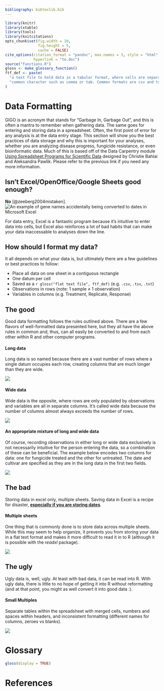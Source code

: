 ```yaml
---
bibliography: bibtexlib.bib
---
```


```r
library(knitr)
library(xtable)
library(tools)
library(knitcitations)
opts_chunk$set(fig.width = 10,
               fig.height = 5,
               cache = FALSE)
cite_options(citation_format = "pandoc", max.names = 3, style = "html", 
             hyperlink = "to.doc")
source("functions.R")
gloss <- make_glossary_function()
ftf_def <- paste(
  "a text file to hold data in a tabular format, where cells are separated by a",
  "common character such as comma or tab. Common formats are csv and tsv."
)
```

# Data Formatting

GIGO is an acronym that stands for "Garbage In, Garbage Out", and this is often 
a mantra to remember when gathering data. The same goes for entering and storing
data in a spreadsheet. Often, the first point of error for any analysis is at 
the data entry stage. This section will show you the best practices of data 
storage and why this is important for your analyses, whether you are analyzing 
disease progress, fungicide resistance, or even bioinformatic data. Much of this
is based off of the Data Carpentry module [Using Spreadsheet Programs for
Scientific Data](http://www.datacarpentry.org/2015-03-09-ISI-CODATA/lessons/excel/ecology-examples/00-intro.html)
designed by Christie Bahlai and Aleksandra Pawlik. Please refer to the previous
link if you need any more information.

## Isn't Excel/OpenOffice/Google Sheets good enough?

**No** [@zeeberg2004mistaken]. 
![An example of gene names accidentally being converted to dates in Microsoft
Excel](images/excel_date_error.jpg){.big_window .knit_image .knit_border}

For data entry, Excel is a fantastic program because it's intuitive to enter data into cells, but Excel also reinforces a lot of bad habits that can make your data inaccessable to analyses down the line.

## How should I format my data?

It all depends on what your data is, but ultimately there are a few guidelines
or best practices to follow:

 - Place all data on one sheet in a contiguous rectangle
 - One datum per cell
 - Saved as a `r gloss("flat text file", ftf_def)` (e.g. `.csv`, `.tsv`, `.txt`)
 - Observations in rows (note: 1 sample ≠ 1 observation)
 - Variables in columns (e.g. Treatment, Replicate, Response)
 


## The good

Good data formatting follows the rules outlined above. There are a few flavors 
of well-formatted data presented here, but they all have the above rules in
common and, thus, can all easily be converted to and from each other within R
and other computer programs.

#### Long data

Long data is so named because there are a vast number of rows where a single
datum occupies each row, creating columns that are much longer than they are
wide.

![](images/long_data.png){.knit_border .knit_image}

#### Wide data

Wide data is the opposite, where rows are only populated by observations and
variables are all in separate columns. It's called wide data because the number
of columns almost always exceeds the number of rows.

![](images/wide_data.png){.knit_border .knit_image}

#### An appropriate mixture of long and wide data

Of course, recording observations in either long or wide data exclusively is not necessarily intuitive for the person entering the data, so a combination of these can be beneficial. The example below encodes two columns for data: one for fungicide treated and the other for untreated. The date and cultivar are specified as they are in the long data in the first two fields. 

![](images/two_column_data.png){.knit_border .knit_image}

## The bad

Storing data in excel only, multiple sheets. Saving data in Excel is a recipe
for disaster, [**especially if you are storing
dates**](http://ecologybits.com/index.php/2016/07/06/beware-this-scary-thing-excel-can-do-to-your-data/).

#### Multiple sheets

One thing that is commonly done is to store data across multiple sheets. While
this may seem to help organize, it prevents you from storing your data in a flat
text format and makes it more difficult to read it in to R (although it is
possible with the *readxl* package).

![](images/two_sheet_data.png){.knit_border .knit_image}

## The ugly

Ugly data is, well, ugly. At least with bad data, it can be read into R. With
ugly data, there is little to no hope of getting it into R without reformatting
(and at that point, you might as well convert it into good data :).

#### Small Multiples

Separate tables within the spreadsheet with merged cells, numbers and spaces
within headers, and inconsistent formatting (different names for columns, zeroes
vs blanks).

![](images/ugly_data.png){.knit_border .knit_image}

# Glossary

```r
gloss(display = TRUE)
```

# References